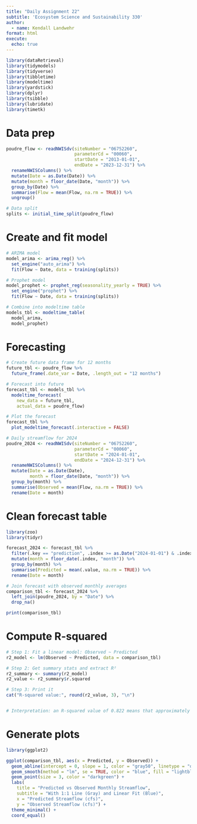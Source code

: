 ```yaml
---
title: "Daily Assignment 22"
subtitle: 'Ecosystem Science and Sustainability 330'
author:
  - name: Kendall Landwehr
format: html
execute:
  echo: true
---
```


```r
library(dataRetrieval)
library(tidymodels)
library(tidyverse)
library(tibbletime)
library(modeltime)
library(yardstick)
library(dplyr)
library(tsibble)
library(lubridate)
library(timetk)
```
# Data prep
```r
poudre_flow <- readNWISdv(siteNumber = "06752260",  
                          parameterCd = "00060",    
                          startDate = "2013-01-01",   
                          endDate = "2023-12-31") %>% 
  renameNWISColumns() %>%
  mutate(Date = as.Date(Date)) %>%
  mutate(month = floor_date(Date, "month")) %>%
  group_by(Date) %>%
  summarise(Flow = mean(Flow, na.rm = TRUE)) %>%
  ungroup()

# Data split
splits <- initial_time_split(poudre_flow)
```

# Create and fit model
```r
# ARIMA model
model_arima <- arima_reg() %>%
  set_engine("auto_arima") %>%
  fit(Flow ~ Date, data = training(splits))

# Prophet model
model_prophet <- prophet_reg(seasonality_yearly = TRUE) %>%
  set_engine("prophet") %>%
  fit(Flow ~ Date, data = training(splits))

# Combine into modeltime table
models_tbl <- modeltime_table(
  model_arima,
  model_prophet)
```
# Forecasting
```r
# Create future data frame for 12 months
future_tbl <- poudre_flow %>%
  future_frame(.date_var = Date, .length_out = "12 months")

# Forecast into future
forecast_tbl <- models_tbl %>%
  modeltime_forecast(
    new_data = future_tbl,
    actual_data = poudre_flow)

# Plot the forecast
forecast_tbl %>%
  plot_modeltime_forecast(.interactive = FALSE)
```

```r
# Daily streamflow for 2024
poudre_2024 <- readNWISdv(siteNumber = "06752260",
                          parameterCd = "00060",
                          startDate = "2024-01-01",
                          endDate = "2024-12-31") %>%
  renameNWISColumns() %>%
  mutate(Date = as.Date(Date),
         month = floor_date(Date, "month")) %>%
  group_by(month) %>%
  summarise(Observed = mean(Flow, na.rm = TRUE)) %>%
  rename(Date = month)
```
# Clean forecast table
```r
library(zoo)
library(tidyr)

forecast_2024 <- forecast_tbl %>%
  filter(.key == "prediction", .index >= as.Date("2024-01-01") & .index <= as.Date("2024-12-31")) %>%
  mutate(month = floor_date(.index, "month")) %>%
  group_by(month) %>%
  summarise(Predicted = mean(.value, na.rm = TRUE)) %>%
  rename(Date = month)

# Join forecast with observed monthly averages
comparison_tbl <- forecast_2024 %>%
  left_join(poudre_2024, by = "Date") %>%
  drop_na()

print(comparison_tbl)

```

# Compute R-squared 
```r
# Step 1: Fit a linear model: Observed ~ Predicted
r2_model <- lm(Observed ~ Predicted, data = comparison_tbl)

# Step 2: Get summary stats and extract R²
r2_summary <- summary(r2_model)
r2_value <- r2_summary$r.squared

# Step 3: Print it
cat("R-squared value:", round(r2_value, 3), "\n")


# Interpretation: an R-squared value of 0.822 means that approximately 82.2% of the variation of observed streamflow can be explained by the model. The model provides a pretty good fit for the data.  
```

# Generate plots
```r
library(ggplot2)

ggplot(comparison_tbl, aes(x = Predicted, y = Observed)) +
  geom_abline(intercept = 0, slope = 1, color = "gray50", linetype = "dashed", size = 1) +
  geom_smooth(method = "lm", se = TRUE, color = "blue", fill = "lightblue", alpha = 0.3) +
  geom_point(size = 3, color = "darkgreen") +
  labs(
    title = "Predicted vs Observed Monthly Streamflow",
    subtitle = "With 1:1 Line (Gray) and Linear Fit (Blue)",
    x = "Predicted Streamflow (cfs)",
    y = "Observed Streamflow (cfs)") +
  theme_minimal() +
  coord_equal()  
```

